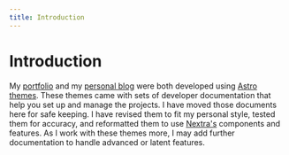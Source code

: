 ```yaml
---
title: Introduction
---
```




# Introduction

My [portfolio](https://jackwalton.xyz) and my [personal blog](https://jackwalton.net) were both developed using [Astro themes](https://astro.build/themes/). These themes came with sets of developer documentation that help you set up and manage the projects. I have moved those documents here for safe keeping. I have revised them to fit my personal style, tested them for accuracy, and reformatted them to use [Nextra's](https://nextra.site/) components and features. As I work with these themes more, I may add further documentation to handle advanced or latent features.

<Cards num="1">
  <Cards.Card
    title="The Astro Nano Theme"
    href="/astro-nano/overview"
  />
  <Cards.Card
    title="The Chiri Theme"
    href="/chiri/overview"
  />
</Cards>